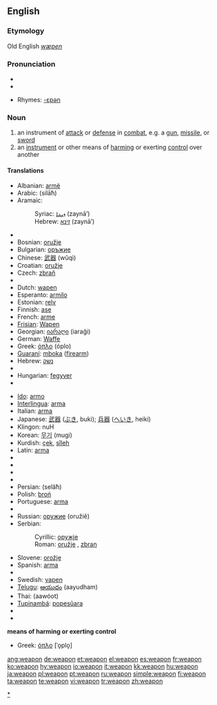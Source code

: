 ==English==

===Etymology===
Old English ''[[wæpen]]''

===Pronunciation===
* {{IPA|/wɛpən/}}
*{{audio|en-us-weapon.ogg|Audio (US)}}

* Rhymes: [[Rhymes:English:-ɛpən|-ɛpən]]

===Noun===
{{en-noun}}

# an instrument of [[attack]] or [[defense]] in [[combat]], e.g. a [[gun]], [[missile]], or [[sword]]
# an [[instrument]] or other means of [[harm]]ing or exerting [[control]] over another

====Translations====
{{trans-top|instrument of attack or defense in combat}}
*Albanian: [[armë]]
*Arabic: {{Arab|[[سلاح|سِلاحٌ]]}} (silāħ) {{m}}
*Aramaic:
*:Syriac: [[ܙܝܢܐ]] (zaynā’) {{m}}
*:Hebrew: [[זינא]] (zaynā’) {{m}}
*{{trreq|Armenian}}
*Bosnian: [[oružje]] {{n}}
*Bulgarian: [[оръжие]] {{n}}
*Chinese: [[武器]] (wǔqì)
*Croatian: [[oružje]] {{n}}
*Czech: [[zbraň]] {{f}}
*{{trreq|Danish}}
*Dutch: [[wapen]] {{n}}
*Esperanto: [[armilo]]
*Estonian: [[relv]]
*Finnish: [[ase]]
*French: [[arme]] {{f}}
*[[Frisian]]: [[Wapen]]
*Georgian: [[იარაღი]] (iaraği)
*German: [[Waffe]] {{f}}
*Greek: [[όπλο]] (óplo) {{n}}
*[[Guaraní]]: [[mboka]] ([[firearm]])
*Hebrew: [[נשק]] {{m}}
*{{trreq|Hindi}}
*Hungarian: [[fegyver]]
*{{trreq|Icelandic}}
{{trans-mid}}
*[[Ido]]: [[armo]]
*[[Interlingua]]: [[arma]]
*Italian: [[arma]] {{f}}
*Japanese: [[武器]] ([[ぶき]], buki); [[兵器]] ([[へいき]], heiki)
*Klingon: nuH
*Korean: [[무기]] (mugi)
*Kurdish: [[çek]], [[sîleh]]
*Latin: [[arma]] {{n|p}}
*{{trreq|Latvian}}
*{{trreq|Lithuanian}}
*{{trreq|Mongolian}}
*{{trreq|Old English}}
*Persian: {{fa-Arab|[[سلاح|سِلاح]]}} (selâħ)
*Polish: [[broń]] {{f}}
*Portuguese: [[arma]] {{f}}
*{{trreq|Romanian}}
*Russian: [[оружие]] (oružiě) {{n}}
*Serbian:
*:Cyrillic: [[оружје]] {{n}}
*:Roman: [[oružje#Serbian|oružje]] {{n}}, [[zbran]]
*Slovene: [[orožje]] {{n}}
*Spanish: [[arma]] {{f}}
*{{trreq|Swahili}}
*Swedish: [[vapen]] {{n}}
*[[Telugu]]: [[ఆయుధం]] (aayudham)
*Thai: {{Thai|[[อาวุธ]]}} (aawóot)
*[[Tupinambá]]: [[popesûara]]
*{{trreq|Turkish}}
*{{trreq|Welsh}}
{{trans-bottom}}

'''means of harming or exerting control'''
*Greek: [[όπλο]] [ˈo̞plo̞] {{n}}

[[Category:Weapons|*]]

[[ang:weapon]]
[[de:weapon]]
[[et:weapon]]
[[el:weapon]]
[[es:weapon]]
[[fr:weapon]]
[[ko:weapon]]
[[hy:weapon]]
[[io:weapon]]
[[it:weapon]]
[[kk:weapon]]
[[hu:weapon]]
[[ja:weapon]]
[[pl:weapon]]
[[pt:weapon]]
[[ru:weapon]]
[[simple:weapon]]
[[fi:weapon]]
[[ta:weapon]]
[[te:weapon]]
[[vi:weapon]]
[[tr:weapon]]
[[zh:weapon]]
